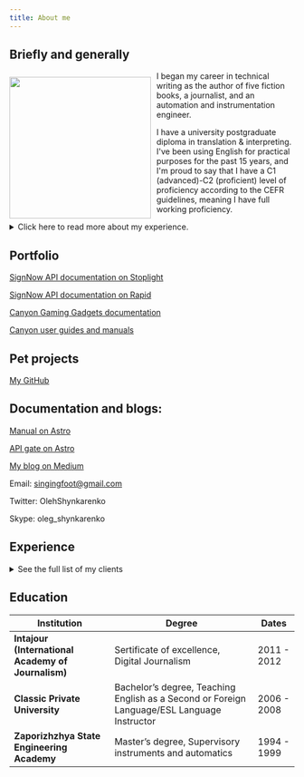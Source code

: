 ```yaml
---
title: About me
---
```


## Briefly and generally

<img src="/blogpics/digital_me.jpg" width="250" align="left" style="margin: 10px 10px 0px 0px"/>

I began my career in technical writing as the author of five fiction books, a journalist, and an automation and instrumentation engineer.

I have a university postgraduate diploma in translation & interpreting. I've been using English for practical purposes for the past 15 years, and I'm proud to say that I have a C1 (advanced)-C2 (proficient) level of proficiency according to the CEFR guidelines, meaning I have full working proficiency.

<details>
  <summary>Click here to read more about my experience.</summary>

I have more than 6 years of experience in technical writing, working with software, hardware, gadget engineering, and IoT companies. In addition to that, I bring over 20 years of expertise in journalism and creative writing. I've also spent a decade honing my skills in video and audio production. To top it off, I have 4 years of experience in automation unit management.

Now, let's dive into my skills. I'm well-versed in API documentation, utilizing tools like Swagger, Stoplight, and Rapid. I also have experience with API collections and manual testing using Postman. When it comes to static website generators, I'm proficient in Astro, MkDocs, Hugo, Docusaurus (Markdown), Sphinx (reStructuredText), Gatsby, Hexo, and Jekyll.

My expertise extends to CI/CD and Docs-as-Code workflows with GitHub, and I have a strong command of Markdown. I'm familiar with various style guides such as Google, Microsoft, Vocab, Write Good, and I use linter Vale and Visual Studio Code to ensure high-quality writing. In terms of authoring, I'm skilled in RoboHelp and Framemaker, and I'm quite comfortable working with Visual Studio Code as my IDE.

When it comes to design, I'm proficient in tools like Figma, Miro, Draw.io, Google Slides, Adobe Photoshop, Audition, After Effects, Premiere, and Illustrator. I also have experience using UML with PlantUML and Terraform Docs. Additionally, I have a solid understanding of HTML and CSS, and possess basic knowledge of Java, JavaScript, and Python.

In my professional toolkit, I utilize Atlassian Confluence and Jira for collaboration and project management. I'm well-versed in using GitHub for version control, and I'm comfortable working with platforms like Trello and Slack for effective team communication. Microsoft Office tools like Word, Excel, PowerPoint, and Teams are second nature to me. I also have experience in localization using Smartcat, POeditor, and Poedit.

Now, let me highlight some of my career achievements. I've successfully implemented over 100 engineering methodologies, and I have extensive experience in localizing user guides and documents for developers and engineers. On the creative side, I've published 6 fiction books and 3 books on the judicial practice of Ukraine. In the realm of media production, I've created 3 documentaries and produced over 100 videos on demand. I've also hosted more than 200 radio podcasts. Lastly, I've managed 2 Facebook ad campaigns worth $2,000, which collectively reached an audience of over 1,000,000 people.
</details>

## Portfolio

[SignNow API documentation on Stoplight](https://docs.signnow.com/docs/signnow/welcome)

[SignNow API documentation on Rapid](https://rapidapi.com/SignNow/api/signnow/)

[Canyon Gaming Gadgets documentation](https://gaming.canyon.eu/drivers-manuals/)

[Canyon user guides and manuals](https://canyon.eu/drivers-and-manuals)

## Pet projects 

[My GitHub](github.com/SingingFoot)

## Documentation and blogs:

[Manual on Astro](https://manual-ua.netlify.app/)

[API gate on Astro](https://api-gate-ua.netlify.app/)

[My blog on Medium](https://olehshynkarenko.medium.com/)

Email: singingfoot@gmail.com

Twitter: OlehShynkarenko

Skype: oleg_shynkarenko

## Experience

<details>
  <summary>See the full list of my clients</summary>

<table style="border-collapse: collapse; width: 100%;">
  <tr>
    <th style="border: 1px solid grey; padding: 8px; text-align: left; font-weight: bold;">Company</th>
    <th style="border: 1px solid grey; padding: 8px; text-align: left; font-weight: bold;">Position</th>
    <th style="border: 1px solid grey; padding: 8px; text-align: left; font-weight: bold;">Dates</th>
    <th style="border: 1px solid grey; padding: 8px; text-align: left; font-weight: bold;">Location</th>
  </tr>
  <tr>
    <td style="border: 1px solid grey; padding: 8px;"><strong>GlobalLogic</strong></td>
    <td style="border: 1px solid grey; padding: 8px;">Senior Technical Writer</td>
    <td style="border: 1px solid grey; padding: 8px;">Nov 2021 - Present</td>
    <td style="border: 1px solid grey; padding: 8px;">Kyiv, Ukraine</td>
  </tr>
  <tr>
    <td colspan="4" style="border: 1px solid grey; padding: 8px;">
      <strong>Clients:</strong><br />
      - [<strong>3M</strong>](https://www.3m.com/). An American multinational conglomerate operating in the fields of industry, worker safety, healthcare and consumer goods. Creating instructions and manuals for software developers and users in MkDocs + GitHub + VSC as Markdown files.<br />
      - [<strong>Verizon</strong>](https://www.verizon.com/).A largest American wireless network operator, with 142.8 million subscribers at the end of Q4 2021.<br />
      - [<strong>NuvoAir</strong>](https://www.nuvoair.com/).A digital health start-up (Boston, MA. European office in Stockholm, Sweden), focused on respiratory care, offers a complex solution for assessing the health of patients with respiratory diseases. NuvoAir Air Next spirometer + NuvoAir inhaler sensor.<br />
      <strong>Main responsibilities:</strong><br />
      - Development and editing of instructions for users, manuals.<br />
      - Preparation of change requests, including a detailed description of the change, possible risks, requirements, user stories.<br />
      - Development and adjustment of documents on plans for manual testing of new product features.<br />
      - Manual testing, documenting test results and bug reports.<br />
      - Preparing tickets to resolve bugs.<br />
      - Retesting after fixing bugs and documenting final test results.
    </td>
  </tr>
  <tr>
    <td colspan="4" style="border: 1px solid grey; padding: 8px;">
      <strong>Skills:</strong><br />
      - GitHub<br />
      - Git<br />
      - Analytical Skills<br />
      - Instruction for Users<br />
      - Manuals<br />
      - Quality Assurance Testing<br />
      - Technical Writing<br />
      - Software Documentation<br />
      - Document Management<br />
      - Test Planning<br />
      - Manual Testing<br />
      - Test Equipment<br />
      - ISTQB<br />
      - RoboHelp<br />
      - Markdown<br />
      - JavaScript<br />
      - Cascading Style Sheets (CSS)<br />
      - HTML
    </td>
  </tr>
  <tr>
    <td style="border: 1px solid grey; padding: 8px;">[<strong>BJet</strong>](https://bjetpro.com/)</td>
    <td style="border: 1px solid grey; padding: 8px;">Senior Technical Writer</td>
    <td style="border: 1px solid grey; padding: 8px;">Aug 2021 - Nov 2021</td>
    <td style="border: 1px solid grey; padding: 8px;">Lviv, Ukraine</td>
  </tr>
  <tr>
    <td colspan="4" style="border: 1px solid grey; padding: 8px;">
      ERP-system documentation (Odoo), dashboards, data fields, legal documentation (Acceptable Use Policy, Responsible Disclosure of Security Vulnerabilities etc.), Google services integration, online user guides with RoboHelp, Confluence software guides, video user guides, promo video, POEditor and Poedit Localizations.
    </td>
  </tr>
  <tr>
    <td colspan="4" style="border: 1px solid grey; padding: 8px;">
      <strong>Skills:</strong><br />
      - GitHub<br />
      - Git<br />
      - Analytical Skills
    </td>
  </tr>
  <tr>
    <td style="border: 1px solid grey; padding: 8px;">[<strong>ASBIS Ukraine</strong>](https://www.asbis.ua/)</td>
    <td style="border: 1px solid grey; padding: 8px;">Technical Writer</td>
    <td style="border: 1px solid grey; padding: 8px;">Sep 2020 - Aug 2021</td>
    <td style="border: 1px solid grey; padding: 8px;">Kyiv, Ukraine</td>
  </tr>
  <tr>
    <td colspan="4" style="border: 1px solid grey; padding: 8px;">
      Writing User Guides, Quickstart Guides, Manuals, Online Helps, Video Tutorials, Localizations.
    </td>
  </tr>
  <tr>
    <td style="border: 1px solid grey; padding: 8px;">[<strong>Egis in Ukraine, Caucasus & Central Asia</strong>](https://www.egis-group.com/locations/europe-central-asia/ukraine)</td>
    <td style="border: 1px solid grey; padding: 8px;">Technical Writer</td>
    <td style="border: 1px solid grey; padding: 8px;">Dec 2018 - Sep 2020</td>
    <td style="border: 1px solid grey; padding: 8px;">Kiev Region, Ukraine</td>
  </tr>
  <tr>
    <td colspan="4" style="border: 1px solid grey; padding: 8px;">
      Engineering Methodologies, ID cards, executive summaries, lists of technical issues, mitigation strategies etc. Project manager. Communication expert, Web Content Editor, SMM.
    </td>
  </tr>
  <tr>
    <td style="border: 1px solid grey; padding: 8px;">[<strong>Ukrainian Helsinki Human Rights Union</strong>](https://www.helsinki.org.ua/en/)</td>
    <td style="border: 1px solid grey; padding: 8px;">Journalist</td>
    <td style="border: 1px solid grey; padding: 8px;">Jul 2015 - Dec 2018</td>
    <td style="border: 1px solid grey; padding: 8px;">N/A</td>
  </tr>
  <tr>
    <td colspan="4" style="border: 1px solid grey; padding: 8px;">
      Media coverage of the court cases, project management, writing reports, articles, blogs, twitter translations, video and photo reports, radio podcasts, web content management, SMM.
    </td>
  </tr>
</table>
</details>

## Education

| Institution | Degree | Dates |
| --- | --- | --- |
| **Intajour (International Academy of Journalism)** | Sertificate of excellence, Digital Journalism | 2011 - 2012 |
| **Classic Private University** | Bachelor’s degree, Teaching English as a Second or Foreign Language/ESL Language Instructor | 2006 - 2008 |
| **Zaporizhzhya State Engineering Academy** | Master’s degree, Supervisory instruments and automatics | 1994 - 1999 |



